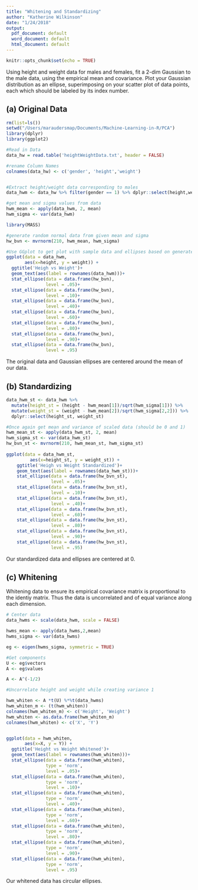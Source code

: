 ```yaml
---
title: "Whitening and Standardizing"
author: "Katherine Wilkinson"
date: "1/24/2018"
output:
  pdf_document: default
  word_document: default
  html_document: default
---
```


```r
knitr::opts_chunk$set(echo = TRUE)
```


Using height and weight data for males and females, fit a 2-dim Gaussian to the male data, using
the empirical mean and covariance. Plot your Gaussian distribution as an ellipse, superimposing
on your scatter plot of data points, each which should be labeled by its index number.

## (a) Original Data


```r
rm(list=ls())
setwd("/Users/maraudersmap/Documents/Machine-Learning-in-R/PCA")
library(dplyr)
library(ggplot2)

#Read in Data
data_hw = read.table('heightWeightData.txt', header = FALSE)

#rename Column Names
colnames(data_hw) <- c('gender', 'height','weight')


#Extract height/weight data corresponding to males
data_hwm <- data_hw %>% filter(gender == 1) %>% dplyr::select(height,weight)

#get mean and sigma values from data
hwm_mean <- apply(data_hwm, 2, mean)
hwm_sigma <- var(data_hwm)

library(MASS)

#generate random normal data from given mean and sigma 
hw_bvn <- mvrnorm(210, hwm_mean, hwm_sigma)

#Use GGplot to get plot with sample data and ellipses based on generated normal data
ggplot(data = data_hwm, 
       aes(x=height, y = weight)) +
  ggtitle('Heigh vs Weight')+
  geom_text(aes(label = rownames(data_hwm)))+
  stat_ellipse(data = data.frame(hw_bvn),
               level = .05)+
  stat_ellipse(data = data.frame(hw_bvn),
               level = .10)+
  stat_ellipse(data = data.frame(hw_bvn),
               level = .40)+
  stat_ellipse(data = data.frame(hw_bvn),
               level = .60)+
  stat_ellipse(data = data.frame(hw_bvn),
               level = .80)+
  stat_ellipse(data = data.frame(hw_bvn),
               level = .90)+
  stat_ellipse(data = data.frame(hw_bvn),
               level = .95)

```
The original data and Gaussian ellipses are centered around the mean of our data. 

## (b) Standardizing


```r
data_hwm_st <- data_hwm %>% 
  mutate(height_st = (height - hwm_mean[1])/sqrt(hwm_sigma[1])) %>%
  mutate(weight_st = (weight - hwm_mean[2])/sqrt(hwm_sigma[2,2])) %>%
  dplyr::select(height_st, weight_st) 

#Once again get mean and variance of scaled data (should be 0 and 1)
hwm_mean_st <- apply(data_hwm_st, 2, mean)
hwm_sigma_st <- var(data_hwm_st)
hw_bvn_st <- mvrnorm(210, hwm_mean_st, hwm_sigma_st)
  
ggplot(data = data_hwm_st, 
         aes(x=height_st, y = weight_st)) +
    ggtitle('Heigh vs Weight Standardized')+
    geom_text(aes(label = rownames(data_hwm_st)))+
    stat_ellipse(data = data.frame(hw_bvn_st),
                 level = .05)+
    stat_ellipse(data = data.frame(hw_bvn_st),
                 level = .10)+
    stat_ellipse(data = data.frame(hw_bvn_st),
                 level = .40)+
    stat_ellipse(data = data.frame(hw_bvn_st),
                 level = .60)+
    stat_ellipse(data = data.frame(hw_bvn_st),
                 level = .80)+
    stat_ellipse(data = data.frame(hw_bvn_st),
                 level = .90)+
    stat_ellipse(data = data.frame(hw_bvn_st),
                 level = .95)
```
Our standardized data and ellipses are centered at 0.

## (c) Whitening 

Whitening data to ensure its empirical covariance matrix is proportional to the identiy matrix. Thus the data is uncorrelated and of equal variance along each dimension.

```r
# Center data
data_hwms <- scale(data_hwm, scale = FALSE)

hwms_mean <- apply(data_hwms,2,mean)
hwms_sigma <- var(data_hwms)

eg <- eigen(hwms_sigma, symmetric = TRUE)

#Get components
U <- eg$vectors
A <- eg$values

A <- A^(-1/2)

#Uncorrelate height and weight while creating variance 1

hwm_whiten <- A *t(U) %*%t(data_hwms)
hwm_whiten_m <- (t(hwm_whiten))
colnames(hwm_whiten_m) <- c('Height', 'Weight')
hwm_whiten <- as.data.frame(hwm_whiten_m)
colnames(hwm_whiten) <- c('X', 'Y')


ggplot(data = hwm_whiten, 
       aes(x=X, y = Y)) +
  ggtitle('Height vs Weight Whitened')+
  geom_text(aes(label = rownames(hwm_whiten)))+
  stat_ellipse(data = data.frame(hwm_whiten),
               type = 'norm',
               level = .05)+
  stat_ellipse(data = data.frame(hwm_whiten),
               type = 'norm',
               level = .10)+
  stat_ellipse(data = data.frame(hwm_whiten),
               type = 'norm',
               level = .40)+
  stat_ellipse(data = data.frame(hwm_whiten),
               type = 'norm',
               level = .60)+
  stat_ellipse(data = data.frame(hwm_whiten),
               type = 'norm',
               level = .80)+
  stat_ellipse(data = data.frame(hwm_whiten),
               type = 'norm',
               level = .90)+
  stat_ellipse(data = data.frame(hwm_whiten),
               type = 'norm',
               level = .95)

```
Our whitened data has circular ellipses. 
